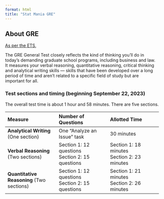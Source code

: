 ```yaml
---
format: html
title: "Stat Mania GRE"
---
```


## About GRE {-}

[As per the ETS](https://www.ets.org/gre/test-takers/general-test/prepare/content.html),

The GRE General Test closely reflects the kind of thinking you’ll do in today's demanding graduate school programs, including business and law. It measures your verbal reasoning, quantitative reasoning, critical thinking and analytical writing skills — skills that have been developed over a long period of time and aren’t related to a specific field of study but are important for all.


### Test sections and timing (beginning September 22, 2023) {-#test-sections}

The overall test time is about 1 hour and 58 minutes. There are five sections.


| Measure | Number of Questions | Allotted Time |
| :--- | :--- | :--- |
| **Analytical Writing** (One section) | One "Analyze an Issue" task | 30 minutes |
| **Verbal Reasoning** (Two sections) | Section 1: 12 questions <br> Section 2: 15 questions | Section 1: 18 minutes <br> Section 2: 23 minutes |
| **Quantitative Reasoning** (Two sections) | Section 1: 12 questions <br> Section 2: 15 questions | Section 1: 21 minutes <br> Section 2: 26 minutes |
